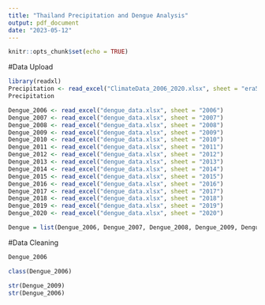 ```yaml
---
title: "Thailand Precipitation and Dengue Analysis"
output: pdf_document
date: "2023-05-12"
---
```


```r
knitr::opts_chunk$set(echo = TRUE)
```

#Data Upload
```r
library(readxl)
Precipitation <- read_excel("ClimateData_2006_2020.xlsx", sheet = "era5_tp_2006_2020_thailand_monm")
Precipitation

Dengue_2006 <- read_excel("dengue_data.xlsx", sheet = "2006")
Dengue_2007 <- read_excel("dengue_data.xlsx", sheet = "2007")
Dengue_2008 <- read_excel("dengue_data.xlsx", sheet = "2008")
Dengue_2009 <- read_excel("dengue_data.xlsx", sheet = "2009")
Dengue_2010 <- read_excel("dengue_data.xlsx", sheet = "2010")
Dengue_2011 <- read_excel("dengue_data.xlsx", sheet = "2011")
Dengue_2012 <- read_excel("dengue_data.xlsx", sheet = "2012")
Dengue_2013 <- read_excel("dengue_data.xlsx", sheet = "2013")
Dengue_2014 <- read_excel("dengue_data.xlsx", sheet = "2014")
Dengue_2015 <- read_excel("dengue_data.xlsx", sheet = "2015")
Dengue_2016 <- read_excel("dengue_data.xlsx", sheet = "2016")
Dengue_2017 <- read_excel("dengue_data.xlsx", sheet = "2017")
Dengue_2018 <- read_excel("dengue_data.xlsx", sheet = "2018")
Dengue_2019 <- read_excel("dengue_data.xlsx", sheet = "2019")
Dengue_2020 <- read_excel("dengue_data.xlsx", sheet = "2020")

Dengue = list(Dengue_2006, Dengue_2007, Dengue_2008, Dengue_2009, Dengue_2010, Dengue_2011, Dengue_2012, Dengue_2013, Dengue_2014, Dengue_2015, Dengue_2016, Dengue_2017, Dengue_2018, Dengue_2019, Dengue_2020)
```

#Data Cleaning
```r
Dengue_2006

class(Dengue_2006)

str(Dengue_2009)
str(Dengue_2006)


```



